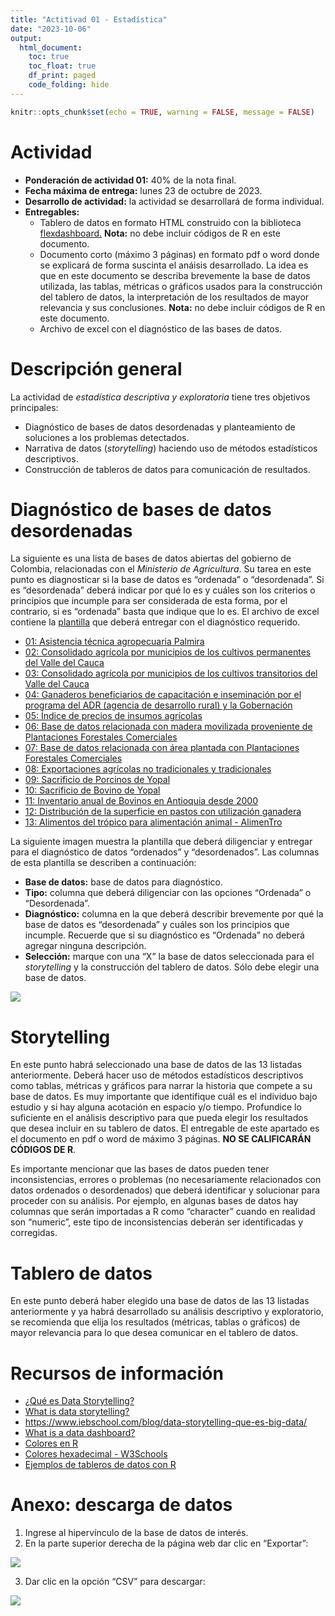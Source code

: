 ```yaml
---
title: "Actitivad 01 - Estadística"
date: "2023-10-06"
output:
  html_document:
    toc: true
    toc_float: true
    df_print: paged
    code_folding: hide
---
```


```r
knitr::opts_chunk$set(echo = TRUE, warning = FALSE, message = FALSE)
```

# Actividad

- **Ponderación de actividad 01:** 40% de la nota final.
- **Fecha máxima de entrega:** lunes 23 de octubre de 2023.
- **Desarrollo de actividad:** la actividad se desarrollará de forma individual.
- **Entregables:**
  - Tablero de datos en formato HTML construido con la biblioteca [flexdashboard.](https://pkgs.rstudio.com/flexdashboard/) **Nota:** no debe incluir códigos de R en este documento.
  - Documento corto (máximo 3 páginas) en formato pdf o word donde se explicará de forma suscinta el anáisis desarrollado. La idea es que en este documento se describa brevemente la base de datos utilizada, las tablas, métricas o gráficos usados para la construcción del tablero de datos, la interpretación de los resultados de mayor relevancia y sus conclusiones. **Nota:** no debe incluir códigos de R en este documento.
  - Archivo de excel con el diagnóstico de las bases de datos.

# Descripción general

La actividad de *estadística descriptiva y exploratoria* tiene tres objetivos principales:

- Diagnóstico de bases de datos desordenadas y planteamiento de soluciones a los problemas detectados.
- Narrativa de datos (*storytelling*) haciendo uso de métodos estadísticos descriptivos.
- Construcción de tableros de datos para comunicación de resultados.

# Diagnóstico de bases de datos desordenadas

La siguiente es una lista de bases de datos abiertas del gobierno de Colombia, relacionadas con el *Ministerio de Agricultura*. Su tarea en este punto es diagnosticar si la base de datos es "ordenada" o "desordenada". Si es "desordenada" deberá indicar por qué lo es y cuáles son los criterios o principios que incumple para ser considerada de esta forma, por el contrario, si es "ordenada" basta que indique que lo es. El archivo de excel contiene la [plantilla](Plantilla-Datos.xlsx) que deberá entregar con el diagnóstico requerido.

- [01: Asistencia técnica agropecuaria Palmira](https://www.datos.gov.co/Agricultura-y-Desarrollo-Rural/Asistencia-t-cnica-agropecuaria-Palmira/6rr4-a8f6)
- [02: Consolidado agrícola por municipios de los cultivos permanentes del Valle del Cauca](https://www.datos.gov.co/Agricultura-y-Desarrollo-Rural/Consolidado-agr-cola-por-municipios-de-los-cultivo/exfh-span)
- [03: Consolidado agrícola por municipios de los cultivos transitorios del Valle del Cauca](https://www.datos.gov.co/Agricultura-y-Desarrollo-Rural/Consolidado-agr-cola-por-municipios-de-los-cultivo/eapn-82ui)
- [04: Ganaderos beneficiarios de capacitación e inseminación por el programa del ADR (agencia de desarrollo rural) y la Gobernación](https://www.datos.gov.co/Agricultura-y-Desarrollo-Rural/Ganaderos-beneficiarios-de-capacitaci-n-e-insemina/qjcw-5iwb)
- [05: Índice de precios de insumos agrícolas](https://www.datos.gov.co/Agricultura-y-Desarrollo-Rural/-ndice-de-precios-de-insumos-agr-colas/gwbi-fnzs)
- [06: Base de datos relacionada con madera movilizada proveniente de Plantaciones Forestales Comerciales](https://www.datos.gov.co/Agricultura-y-Desarrollo-Rural/Base-de-datos-relacionada-con-madera-movilizada-pr/9aan-wm8m)
- [07: Base de datos relacionada con área plantada con Plantaciones Forestales Comerciales](https://www.datos.gov.co/Agricultura-y-Desarrollo-Rural/Base-de-datos-relacionada-con-rea-plantada-con-Pla/h3uz-jvkj)
- [08: Exportaciones agrícolas no tradicionales y tradicionales](https://www.datos.gov.co/Agricultura-y-Desarrollo-Rural/Exportaciones-agr-colas-no-tradicionales-y-tradici/h7mi-sbxb)
- [09: Sacrificio de Porcinos de Yopal](https://www.datos.gov.co/Agricultura-y-Desarrollo-Rural/Sacrificio-de-Porcinos-de-Yopal/wmwp-7etn)
- [10: Sacrificio de Bovino de Yopal](https://www.datos.gov.co/Agricultura-y-Desarrollo-Rural/Sacrificio-de-Bovino-de-Yopal/3rgr-3eua)
- [11: Inventario anual de Bovinos en Antioquia desde 2000](https://www.datos.gov.co/Agricultura-y-Desarrollo-Rural/Inventario-anual-de-Bovinos-en-Antioquia-desde-200/fy9z-8zxt)
- [12: Distribución de la superficie en pastos con utilización ganadera](https://www.datos.gov.co/Agricultura-y-Desarrollo-Rural/Distribuci-n-de-la-superficie-en-pastos-con-utiliz/i4zs-39hz)
- [13: Alimentos del trópico para alimentación animal - AlimenTro](https://www.datos.gov.co/Agricultura-y-Desarrollo-Rural/Alimentos-del-tr-pico-para-alimentaci-n-animal-Ali/6arb-d547)

La siguiente imagen muestra la plantilla que deberá diligenciar y entregar para el diagnóstico de datos "ordenados" y "desordenados". Las columnas de esta plantilla se describen a continuación:

- **Base de datos:** base de datos para diagnóstico.
- **Tipo:** columna que deberá diligenciar con las opciones "Ordenada" o "Desordenada".
- **Diagnóstico:** columna en la que deberá describir brevemente por qué la base de datos es "desordenada" y cuáles son los principios que incumple. Recuerde que si su diagnóstico es "Ordenada" no deberá agregar ninguna descripción.
- **Selección:** marque con una "X" la base de datos seleccionada para el *storytelling* y la construcción del tablero de datos. Sólo debe elegir una base de datos.

![](plantilla.PNG)

# Storytelling

En este punto habrá seleccionado una base de datos de las 13 listadas anteriormente. Deberá hacer uso de métodos estadísticos descriptivos como tablas, métricas y gráficos para narrar la historia que compete a su base de datos. Es muy importante que identifique cuál es el individuo bajo estudio y si hay alguna acotación en espacio y/o tiempo. Profundice lo suficiente en el análisis descriptivo para que pueda elegir los resultados que desea incluir en su tablero de datos. El entregable de este apartado es el documento en pdf o word de máximo 3 páginas. **NO SE CALIFICARÁN CÓDIGOS DE R**.

Es importante mencionar que las bases de datos pueden tener inconsistencias, errores o problemas (no necesariamente relacionados con datos ordenados o desordenados) que deberá identificar y solucionar para proceder con su análisis. Por ejemplo, en algunas bases de datos hay columnas que serán importadas a R como "character" cuando en realidad son "numeric", este tipo de inconsistencias deberán ser identificadas y corregidas.

# Tablero de datos

En este punto deberá haber elegido una base de datos de las 13 listadas anteriormente y ya habrá desarrollado su análisis descriptivo y exploratorio, se recomienda que elija los resultados (métricas, tablas o gráficos) de mayor relevancia para lo que desea comunicar en el tablero de datos.

# Recursos de información

- [¿Qué es Data Storytelling?](https://datademia.es/blog/que-es-data-storytelling)
- [What is data storytelling?](https://powerbi.microsoft.com/en-us/data-storytelling/)
- [https://www.iebschool.com/blog/data-storytelling-que-es-big-data/](https://www.iebschool.com/blog/data-storytelling-que-es-big-data/)
- [What is a data dashboard?](https://powerbi.microsoft.com/en-us/data-dashboards/)
- [Colores en R](https://r-charts.com/colors/)
- [Colores hexadecimal - W3Schools](https://www.w3schools.com/colors/colors_hexadecimal.asp)
- [Ejemplos de tableros de datos con R](https://rstudio.github.io/flexdashboard/articles/examples.html)

# Anexo: descarga de datos

1. Ingrese al hipervínculo de la base de datos de interés.
2. En la parte superior derecha de la página web dar clic en "Exportar":

![](anexo1.PNG)

3. Dar clic en la opción "CSV" para descargar:

![](anexo2.PNG)